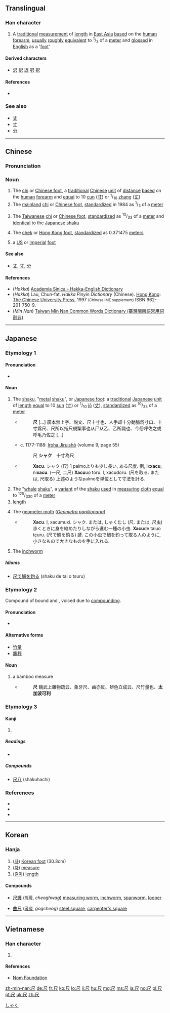 ==Translingual==

===Han character===
{{Han char|rn=44|rad=尸|as=01|sn=4|four=77807|canj=SO}}

# A [[traditional]] [[measurement]] of [[length]] in [[East Asia]] [[based]] on the [[human]] [[forearm]], [[usually]] [[roughly]] [[equivalent]] to <sup>1</sup>/<sub>3</sub> of a [[meter]] and [[gloss]]ed in [[English]] as a '[[foot]]'

====Derived characters====
* [[沢]] [[訳]] [[迟]] [[呎]] [[択]]

====References====
* {{Han ref|kx=0299.320|dkj=07632|dj=0595.100|hdz=20964.020|uh=5C3A|ud=23610|bh=A4D8|bd=42200}}

===See also===
* [[丈]]
* [[寸]]
* [[分]]

----

==Chinese==
{{zh-forms|[[chi]]<br>([[Chinese foot]])}}
{{wikipedia|chi (unit)}}
===Pronunciation===
{{zh-pron
|m=chǐ,chě
|c=ce2,cek3
|h=pfs=chhak;hpy=cag5
|mn=chhioh/chhek/chhe
|mn_note=chhioh, chhe - vernacular, chhek - literary
|w=
|mc=y
|oc=y
|ma=Zh-chi.ogg
|cat=n
}}

===Noun===
{{zh-noun|ts}}

# The [[chi]] or [[Chinese foot]], a [[traditional]] [[Chinese]] [[unit]] of [[distance]] [[base]]d on the [[human]] [[forearm]] and [[equal]] to 10 [[cun]] ([[寸]]) or <sup>1</sup>/<sub>10</sub> [[zhang]] ([[丈]])
# The [[mainland China|mainland]] [[chi]] or [[Chinese foot]], [[standardize]]d in 1984 as <sup>1</sup>/<sub>3</sub> of a [[meter]]
# {{context|Taiwan|lang=zh}} The [[Taiwan]]ese [[chi]] or [[Chinese foot]], [[standardize]]d as <sup>10</sup>/<sub>33</sub> of a [[meter]] and [[identical]] to the [[Japanese]] [[shaku]]
# {{context|Hong Kong|lang=yue}} The [[chek]] or [[Hong Kong foot]], [[standardize]]d as 0.371475 [[meter]]s
# {{context|informal|lang=zh}} a [[US]] or [[Imperial]] [[foot]]

====See also====
* [[丈]], [[寸]], [[分]]

====References====
*(''Hakka'') [http://minhakka.ling.sinica.edu.tw/bkg/hakyin/search.php?DETAIL=1&LIMIT=id=596&dbname=su_tian_1&graph=2 Academia Sinica - Hakka-English Dictionary]
*(''Hakka'') Lau, Chun-fat. ''Hakka Pinyin Dictionary'' (Chinese). [[Hong Kong]]: [[w:Chinese University of Hong Kong|The Chinese University Press]], 1997 <small>(Chinese IME supplement)</small> ISBN 962-201-750-9.
*(''Min Nan'') [http://twblg.dict.edu.tw/holodict_new/index.html Taiwan Min Nan Common Words Dictionary (臺灣閩南語常用詞辭典)]

----

==Japanese==

===Etymology 1===
{{wikipedia|shaku (unit)}}
====Pronunciation====
* {{IPA|/ɕaku/|lang=ja}}

====Noun====
{{ja-noun|しゃく}}

# The [[shaku]], "[[metal]] [[shaku]]", or [[Japanese foot]]: a [[traditional]] [[Japanese]] [[unit]] of [[length]] [[equal]] to 10 [[sun]] ([[寸]]) or <sup>1</sup>/<sub>10</sub> [[jō]] ([[丈]]), [[standardize]]d as <sup>10</sup>/<sub>33</sub> of a [[meter]]
#* {{RQ:Wamyō Ruijushō|6|46}}
#*: '''尺''' [...] 廣本無上字、説文、尺十寸也、人手却十分動脈爲寸口、十寸爲尺、尺所以指尺規榘事也从尸从乙、乙所識也、今俗呼佐之或呼毛乃佐之 [...]
#* c. 1177-1188: [[w:Iroha Jiruishō|Iroha Jiruishō]] (volume 9, page 55)
#*: 尺 '''シャク'''　十寸為尺
#* {{RQ:Nippo Jisho|741}}
#*: '''Xacu'''. シャク (尺) 1 palmoよりも少し長い, ある尺度. 例, Ix'''xacu''', ni'''xacu'''. (一尺, 二尺) '''Xacu'''uo toru. l, xacudoru. (尺を取る. または, 尺取る) 上述のようなpalmoを単位として寸法を計る.
# The "[[whale]] [[shaku]]", a [[variant]] of the [[shaku]] [[used]] in [[measuring]] [[cloth]] [[equal]] to <sup>125</sup>/<sub>330</sub> of a [[meter]]
# [[length]]
# {{context|zoology|lang=ja}} The [[geometer moth]] (''[[w:Geometer moth#Caterpillars|Geometra papilionaria]]'')
#* {{RQ:Nippo Jisho|741}}
#*: '''Xacu'''. l, xacumuxi. シャク. または, しゃくむし (尺. または, 尺虫) 歩くときに身を縮めたりしながら進む一種の小虫. '''Xacu'''de taiuo tçuru. (尺で鯛を釣る) 諺. この小虫で鯛を釣って取る人のように, 小さなもので大きなものを手に入れる.
# {{context|zoology|lang=ja}} The [[inchworm]]

=====Idioms=====
* [[尺で鯛を釣る]] (shaku de tai o tsuru)

===Etymology 2===
Compound of bound {{term|竹|taka|bamboo}} and {{term|測り|hakari}}, voiced due to [[w:Rendaku|compounding]].

====Pronunciation====
* {{IPA|/takabakari/|lang=ja}}

====Alternative forms====
* [[竹量]]
* [[鷹秤]]

====Noun====
{{ja-noun|たかばかり}}

# a bamboo measure
#* {{RQ:Wamyō Ruijushō|6|46}}
#*: '''尺''' 魏武上雜物䟽云、象牙尺、齒亦反、辨色立成云、尺竹量也、'''太加波可利'''

===Etymology 3===

====Kanji====
{{ja-kanji|grade=6|rs=尸01}}

# {{defn|lang=ja|sort=尸01}}

=====Readings=====
* {{ja-readings|goon=[[しゃく]] (shaku)|kanon=[[せき]] (seki) {{non-joyo-reading}}|kun=[[ものさし]] (monosashi)}}

=====Compounds=====
* [[尺八]] (shakuhachi)

===References===
* {{R:Nippo Jisho}}
* {{R:Wamyō Ruijushō}}
* {{reference-book
  | last = Tadakane
  | first = Tachibana
  | coauthors = [[w:Masamune Atsuo|Atsuo Masamune]] (ed.)
  | title = [[w:Iroha Jiruishō|Iroha Jiruishō]]
  | publisher = Kazama Shobō
  | year = 1971
  | origyear = c. 1177-1188
  | language = Japanese
}}

[[Category:ja:Units of measure|しゃく]]

----

==Korean==

===Hanja===
{{ko-hanja|hangeul=척|rv=[[cheok]]|mr=ch'ŏk|y=chek}}

# ([[자]]) [[Korean foot]] (30.3cm)
# ([[자]]) [[measure]]
# ([[길이]]) [[length]]

====Compounds====
{{top2}}
* [[尺蠖]] ([[척확]], ''cheoghwag'') [[measuring worm]], [[inchworm]], [[spanworm]], [[looper]]
{{mid2}}
* [[曲尺]] ([[곡척]], ''gogcheog'') [[steel square]], [[carpenter's square]]
{{bottom}}

----

==Vietnamese==

===Han character===
{{vi-hantu|[[xích]], [[xách]], [[xế]], [[xệch]], [[xịch]], [[sệch]], [[xạch]]|rs=尸01}}

# {{defn|lang=vi|sort=尸01}}

====References====
*[http://nomfoundation.org/common/nom_details.php?codepoint=5c3a&img=1 Nom Foundation]

[[zh-min-nan:尺]]
[[de:尺]]
[[fr:尺]]
[[ko:尺]]
[[lo:尺]]
[[li:尺]]
[[hu:尺]]
[[mg:尺]]
[[ms:尺]]
[[ja:尺]]
[[no:尺]]
[[pl:尺]]
[[pt:尺]]
[[uk:尺]]
[[zh:尺]]